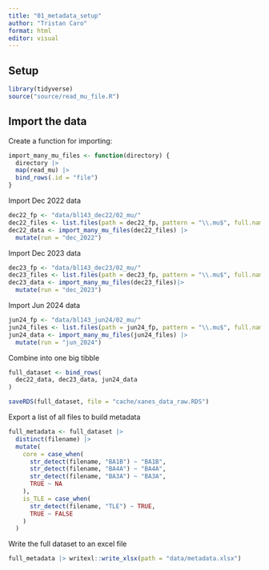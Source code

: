 ```yaml
---
title: "01_metadata_setup"
author: "Tristan Caro"
format: html
editor: visual
---
```


## Setup

```r
library(tidyverse)
source("source/read_mu_file.R")
```

## Import the data

Create a function for importing:

```r
import_many_mu_files <- function(directory) {
  directory |> 
  map(read_mu) |> 
  bind_rows(.id = "file")
} 

```

Import Dec 2022 data

```r
dec22_fp <- "data/bl143_dec22/02_mu/"
dec22_files <- list.files(path = dec22_fp, pattern = "\\.mu$", full.names = TRUE)
dec22_data <- import_many_mu_files(dec22_files) |> 
  mutate(run = "dec_2022")
```

Import Dec 2023 data

```r
dec23_fp <- "data/bl143_dec23/02_mu/"
dec23_files <- list.files(path = dec23_fp, pattern = "\\.mu$", full.names = TRUE)
dec23_data <- import_many_mu_files(dec23_files)|> 
  mutate(run = "dec_2023")
```

Import Jun 2024 data

```r
jun24_fp <- "data/bl143_jun24/02_mu/"
jun24_files <- list.files(path = jun24_fp, pattern = "\\.mu$", full.names = TRUE)
jun24_data <- import_many_mu_files(jun24_files) |> 
  mutate(run = "jun_2024")
```

Combine into one big tibble

```r
full_dataset <- bind_rows(
  dec22_data, dec23_data, jun24_data
)

saveRDS(full_dataset, file = "cache/xanes_data_raw.RDS")
```

Export a list of all files to build metadata

```r
full_metadata <- full_dataset |> 
  distinct(filename) |> 
  mutate(
    core = case_when(
      str_detect(filename, "BA1B") ~ "BA1B",
      str_detect(filename, "BA4A") ~ "BA4A",
      str_detect(filename, "BA3A") ~ "BA3A",
      TRUE ~ NA
    ),
    is_TLE = case_when(
      str_detect(filename, "TLE") ~ TRUE,
      TRUE ~ FALSE
    )
  )
```

Write the full dataset to an excel file

```r
full_metadata |> writexl::write_xlsx(path = "data/metadata.xlsx")
```
